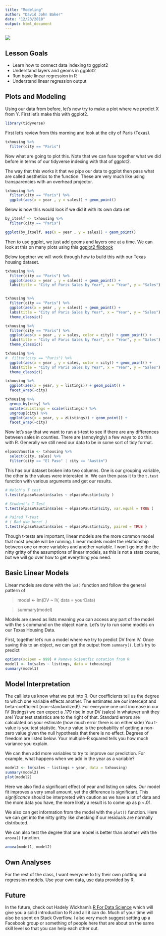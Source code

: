 ```yaml
---
title: "Modeling"
author: "David John Baker"
date: "12/23/2018"
output: html_document
---
```


![](../img/minerva-logo.png)

## Lesson Goals

* Learn how to connect data indexing to ggplot2 
* Understand layers and geoms in ggplot2
* Run basic linear regression in R
* Understand linear regression output 

## Plots and Modeling

Using our data from before, let's now try to make a plot where we predict X from Y.
First let's make this with ggplot2.

```r
library(tidyverse)
```

First let's review from this morning and look at the city of Paris (Texas).

```r
txhousing %>%
  filter(city == "Paris")
```

Now what are going to plot this.
Note that we can fuse together what we did before in terms of our tidyverse indexing with that of ggplot2.

The way that this works it that we pipe our data to ggplot then pass what are called aesthetics to the function.
These are very much like using transparencies with an overhead projector. 

```r
txhousing %>%
  filter(city == "Paris") %>%
  ggplot(aes(x = year , y = sales)) + geom_point()

```

Below is how this would look if we did it with its own data set

```r
by_itself <- txhousing %>%
  filter(city == "Paris")

ggplot(by_itself, aes(x = year , y = sales)) + geom_point()


```

Then to use ggplot, we just add geoms and layers one at a time.
We can look at this on many plots using this [ggplot2 flipbook](https://evamaerey.github.io/ggplot_flipbook/ggplot_flipbook_xaringan.html#1)

Below together we will work through how to build this with our Texas housing dataset. 

```r

txhousing %>%
  filter(city == "Paris") %>%
  ggplot(aes(x = year , y = sales)) + geom_point() + 
  labs(title = "City of Paris Sales by Year", x = "Year", y = "Sales")


txhousing %>%
  filter(city == "Paris") %>%
  ggplot(aes(x = year , y = sales)) + geom_point() + 
  labs(title = "City of Paris Sales by Year", x = "Year", y = "Sales") +
  theme_classic()

txhousing %>%
  filter(city == "Paris") %>%
  ggplot(aes(x = year , y = sales, color = city)) + geom_point() + 
  labs(title = "City of Paris Sales by Year", x = "Year", y = "Sales") +
  theme_classic()

txhousing %>%
#  filter(city == "Paris") %>%
  ggplot(aes(x = year , y = sales, color = city)) + geom_point() + 
  labs(title = "City of Paris Sales by Year", x = "Year", y = "Sales") +
  theme_classic()

txhousing %>%
  ggplot(aes(x = year, y = listings)) + geom_point() +
  facet_wrap(~city)

txhousing %>%
  group_by(city) %>%
  mutate(zListings = scale(listings)) %>%
  ungroup(city) %>%
  ggplot(aes(x = year, y = zListings)) + geom_point() +
  facet_wrap(~city)
```

Now let's say that we want to run a t-test to see if there are any differences between sales in counties.
There are (annoyingly) a few ways to do this with R.
Generally we still need our data to be in some sort of tidy format.


```r

elpasoVaustin <- txhousing %>%
  select(city, sales) %>%
  filter(city == "El Paso" | city == "Austin")
```

This has our dataset broken into two columns.
One is our grouping variable, the other is the values were interested in.
We can then pass it to the ```t.test``` function with various arguments and get our results.

```r
# Welch's T test
t.test(elpasoVaustin$sales ~ elpasoVaustin$city )

# Student's T Test
t.test(elpasoVaustin$sales ~ elpasoVaustin$city, var.equal = TRUE )

# Paired T-test 
# ( Bad use here! )
t.test(elpasoVaustin$sales ~ elpasoVaustin$city, paired = TRUE )
```

Though t-tests are important, linear models are the more common model that most people will be running.
Linear models model the relationship between one or more variables and another variable.
I won't go into the the nitty gritty of the assumptions of linear models, as this is not a stats course, but we will go over how to get everything you need.

## Basic Linear Models 

Linear models are done with the ```lm()``` function and follow the general pattern of

> model <- lm(DV ~ IV, data = yourData)

> summary(model)

Models are saved as lists meaning you can access any part of the model with the ```$``` command on the object name.
Let's try to run some models on our Texas Housing Data.

First, together let's run a model where we try to predict DV from IV.
Once saving this to an object, we can get the output from ```summary()```.
Let's try to predict 

```r
options(scipen = 999) # Remove Scientfic notation from R 
model1 <- lm(sales ~ listings, data = txhousing)
summary(model1)
```


## Model Interpretation

The call lets us know what we put into R.
Our coefficients tell us the degree to which one variable effects another.
The estimates are our intercept and beta-coefficient (non-standardized!).
For everyone one unit increase in our IV (listings) we can expect a .179 rise in our DV (sales) in whatever unit they are!
Your test statistics are to the right of that.
Standard errors are calculated on your estimate (how much error there is on either side)
You t-value is you test statistic.
Your p value is the probability of getting a non-zero value given the null hypothesis that there is no effect.
Degrees of freedom are listed below.
Your multiple-R squared tells you how much variance you explain.

We can then add more variables to try to improve our prediction.
For example, what happens when we add in the year as a variable?

```r
model2 <- lm(sales ~ listings + year, data = txhousing)
summary(model2)
plot(model2)
```

Here we also find a significant effect of year and listing on sales.
Our model fit improves a very small amount, yet the difference is significant.
This *significance* should be interpreted with caution as we have a lot of data and the more data you have, the more likely a result is to come up as p <.01.

We also can get information from the model with the ```plot()``` function.
Here we can get into the nitty gritty like checking if our residuals are normally distributed. 

We can also test the degree that one model is better than another with the ```anova()``` function.

```r
anova(model1, model2)
```

## Own Analyses

For the rest of the class, I want everyone to try their own plotting and regression models.
Use your own data, use data provided by R. 

## Future

In the future, check out Hadely Wickham's [R For Data Science](https://r4ds.had.co.nz/) which will give you a solid introduction to R and all it can do.
Much of your time will also be spent on Stack Overflow.
I also very much suggest setting up a Facebook group or something of people here that are about on the same skill level so that you can help each other out.
